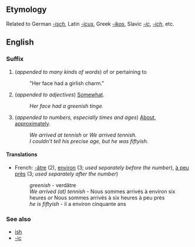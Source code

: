 ==Etymology==
Related to German ''[[-isch]]'', Latin ''[[-icus]]'', Greek ''[[-ikos]]'', Slavic ''[[-ic]]'', ''[[-ich]]'', etc.

==English==
===Suffix===

# (''appended to many kinds of words'') of or pertaining to
#: "Her face had a girlish charm."
#(''appended to adjectives'') [[Somewhat]].
#:''Her face had a greenish tinge.''
#(''appended to numbers, especially times and ages'') [[About]], [[approximately]].
#:''We arrived at tennish'' or ''We arrived tennish.''
#:''I couldn't tell his precise age, but he was fiftyish.''

====Translations====
*French: [[-âtre]] (2), [[environ]] (3; ''used separately before the number''), [[à peu près]] (3; ''used separately after the number'')
*:''greenish'' - verdâtre
*:''We arrived (at) tennish'' - Nous sommes arrivés à environ six heures ''or'' Nous sommes arrivés à six heures à peu près
*:''he is fiftyish'' - il a environ cinquante ans

===See also===
*[[ish]]
*[[-ic]]